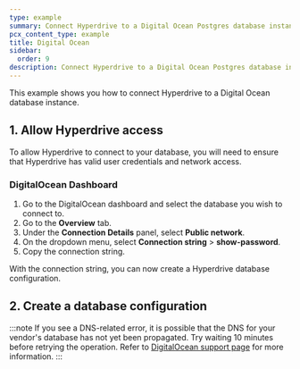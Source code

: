 ```yaml
---
type: example
summary: Connect Hyperdrive to a Digital Ocean Postgres database instance.
pcx_content_type: example
title: Digital Ocean
sidebar:
  order: 9
description: Connect Hyperdrive to a Digital Ocean Postgres database instance.
---
```



This example shows you how to connect Hyperdrive to a Digital Ocean database instance.

## 1. Allow Hyperdrive access

To allow Hyperdrive to connect to your database, you will need to ensure that Hyperdrive has valid user credentials and network access.

### DigitalOcean Dashboard

1. Go to the DigitalOcean dashboard and select the database you wish to connect to.
2. Go to the **Overview** tab.
3. Under the **Connection Details** panel, select **Public network**.
4. On the dropdown menu, select **Connection string** > **show-password**.
5. Copy the connection string.

With the connection string, you can now create a Hyperdrive database configuration.

## 2. Create a database configuration

<Render file="create-hyperdrive-config" />
<Render file="create-hyperdrive-config-next-steps" />

:::note
If you see a DNS-related error, it is possible that the DNS for your vendor's database has not yet been propagated. Try waiting 10 minutes before retrying the operation. Refer to [DigitalOcean support page](https://docs.digitalocean.com/support/why-does-my-domain-fail-to-resolve/) for more information.
:::
